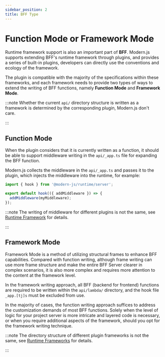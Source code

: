 ```yaml
---
sidebar_position: 2
title: BFF Type
---
```


# Function Mode or Framework Mode

Runtime framework support is also an important part of **BFF**. Modern.js supports extending BFF's runtime framework through plugins, and provides a series of built-in plugins, developers can directly use the conventions and ecology of the framework.

The plugin is compatible with the majority of the specifications within these frameworks, and each framework needs to provide two types of ways to extend the writing of BFF functions, namely **Function Mode** and **Framework Mode**.

:::note
Whether the current `api/` directory structure is written as a framework is determined by the corresponding plugin, Modern.js don't care.

:::

## Function Mode

When the plugin considers that it is currently written as a function, it should be able to support middleware writing in the `api/_app.ts` file for expanding the BFF function.

Modern.js collects the middleware in the `api/_app.ts` and passes it to the plugin, which injects the middleware into the runtime, for example:

```ts
import { hook } from '@modern-js/runtime/server';

export default hook(({ addMiddleware }) => {
  addMiddleware(myMiddleware);
});
```

:::note
The writing of middleware for different plugins is not the same, see [Runtime Framework](/guides/advanced-features/bff/frameworks) for details.

:::

## Framework Mode

Framework Mode is a method of utilizing structural frames to enhance BFF capabilities. Compared with function writing, although frame writing can use more frame structure and make the entire BFF Server clearer in complex scenarios, it is also more complex and requires more attention to the content at the framework level.

In the framework writing approach, all BFF (backend for frontend) functions are required to be written within the `api/lambda/` directory, and the hook file `_app.[tj]s` must be excluded from use.

In the majority of cases, the function writing approach suffices to address the customization demands of most BFF functions. Solely when the level of logic for your project server is more intricate and layered code is necessary, or when you require additional aspects of the framework, should you opt for the framework writing technique.

:::note
The directory structure of different plugin frameworks is not the same, see [Runtime Frameworks](/guides/advanced-features/bff/frameworks) for details.

:::

